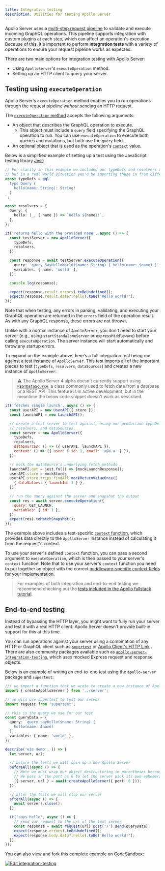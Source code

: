 ```yaml
---
title: Integration testing
description: Utilities for testing Apollo Server
---
```


Apollo Server uses a [multi-step request pipeline](/apollo-server/integrations/plugins/#request-lifecycle-event-flow) to validate and execute incoming GraphQL operations. This pipeline supports integration with custom plugins at each step, which can affect an operation's execution. Because of this, it's important to perform **integration tests** with a variety of operations to ensure your request pipeline works as expected.

There are two main options for integration testing with Apollo Server:

- Using `ApolloServer`'s `executeOperation` method.
- Setting up an HTTP client to query your server.

## Testing using `executeOperation`

Apollo Server's `executeOperation` method enables you to run operations through the request pipeline _without_ sending an HTTP request.

The [`executeOperation` method](../api/apollo-server/#executeoperation) accepts the following arguments:

- An object that describes the GraphQL operation to execute.
  - This object must include a `query` field specifying the GraphQL operation to run. You can use `executeOperation` to execute both queries and mutations, but both use the `query` field.
- An optional object that is used as the operation's [`context`](../data/resolvers/#the-context-argument) value.

Below is a simplified example of setting up a test using the JavaScript testing library [Jest](https://jestjs.io/):

<MultiCodeBlock>

```ts title="index.test.ts"
// For clarity in this example we included our typeDefs and resolvers above our test,
// but in a real world situation you'd be importing these in from different files
const typeDefs = gql`
  type Query {
    hello(name: String): String!
  }
`;

const resolvers = {
  Query: {
    hello: (_, { name }) => `Hello ${name}!`,
  },
};

it('returns hello with the provided name', async () => {
  const testServer = new ApolloServer({
    typeDefs,
    resolvers,
  });

  const response = await testServer.executeOperation({
    query: 'query SayHelloWorld($name: String) { hello(name: $name) }',
    variables: { name: 'world' },
  });

  console.log(response);

  expect(response.result.errors).toBeUndefined();
  expect(response.result.data?.hello).toBe('Hello world!');
});
```

</MultiCodeBlock>

Note that when testing, any errors in parsing, validating, and executing your GraphQL operation are returned in the `errors` field of the operation result. As with any GraphQL response, these errors are not _thrown_.

Unlike with a normal instance of `ApolloServer`, you don't need to start your server (e.g., using `startStandaloneServer` or `expressMiddleware`) before calling `executeOperation`. The server instance will start automatically and throw any startup errors.

To expand on the example above, here's a full integration test being run against a test instance of `ApolloServer`. This test imports all of the important pieces to test (`typeDefs`, `resolvers`, `dataSources`) and creates a new instance of `ApolloServer`:

> ⚠️ The Apollo Server 4 alpha doesn't currently support using [`RESTDataSource`](./migration#datasources), a class commonly used to fetch data from a database or a REST API. This feature is in active development, but in the meantime the below code snippet doesn't work as described.

```js title="integration.test.js"
it('fetches single launch', async () => {
  const userAPI = new UserAPI({ store });
  const launchAPI = new LaunchAPI();

  // create a test server to test against, using our production typeDefs,
  // resolvers, and dataSources.
  const server = new ApolloServer({
    typeDefs,
    resolvers,
    dataSources: () => ({ userAPI, launchAPI }),
    context: () => ({ user: { id: 1, email: 'a@a.a' } }),
  });

  // mock the dataSource's underlying fetch methods
  launchAPI.get = jest.fn(() => [mockLaunchResponse]);
  userAPI.store = mockStore;
  userAPI.store.trips.findAll.mockReturnValueOnce([
    { dataValues: { launchId: 1 } },
  ]);

  // run the query against the server and snapshot the output
  const res = await server.executeOperation({
    query: GET_LAUNCH,
    variables: { id: 1 },
  });
  expect(res).toMatchSnapshot();
});
```

The example above includes a test-specific [`context` function](../data/resolvers/#the-context-argument), which provides data directly to the `ApolloServer` instance instead of calculating it from the request's context.

To use your server's defined `context` function, you can pass a second argument to `executeOperation`, which is then passed to your server's `context` function. Note that to use your server's `context` function you need to put together an object with the correct [middleware-specific context fields](../api/apollo-server/#middleware-specific-context-fields) for your implementation.

> For examples of both integration and end-to-end testing we recommend checking out the [tests included in the Apollo fullstack tutorial](https://github.com/apollographql/fullstack-tutorial/tree/master/final/server/src/__tests__).

## End-to-end testing

Instead of bypassing the HTTP layer, you might want to fully run your server and test it with a real HTTP client. Apollo Server doesn't provide built-in support for this at this time.

You can run operations against your server using a combination of any HTTP or GraphQL client such as [`supertest`](https://www.npmjs.com/package/supertest) or [Apollo Client's HTTP Link](/react/api/link/apollo-link-http/) . There are also community packages available such as [`apollo-server-integration-testing`](https://www.npmjs.com/package/apollo-server-integration-testing), which uses mocked Express request and response objects.

Below is an example of writing an end-to-end test using the `apollo-server` package and `supertest`:

<MultiCodeBlock>

```ts title="server.test.ts"
/// we import a function that we wrote to create a new instance of Apollo Server
import { createApolloServer } from '../server';

// we will use supertest to test our server
import request from 'supertest';

// this is the query we use for our test
const queryData = {
  query: `query sayHello($name: String) {
    hello(name: $name)
  }`,
  variables: { name: 'world' },
};

describe('e2e demo', () => {
  let server, url;

  // before the tests we will spin up a new Apollo Server
  beforeAll(async () => {
    // Note we must wrap our object destructuring in parentheses because we already declared these variables
    // We pass in the port as 0 to let the server pick its own ephemeral port for testing
    ({ server, url } = await createApolloServer({ port: 0 }));
  });

  // after the tests we will stop our server
  afterAll(async () => {
    await server?.close();
  });

  it('says hello', async () => {
    // send our request to the url of the test server
    const response = await request(url).post('/').send(queryData);
    expect(response.errors).toBeUndefined();
    expect(response.body.data?.hello).toBe('Hello world!');
  });
});
```

</MultiCodeBlock>

You can also view and fork this complete example on CodeSandbox:

<a href="https://codesandbox.io/s/github/apollographql/docs-examples/tree/main/apollo-server/v3/integration-testing?fontsize=14&hidenavigation=1&theme=dark">
  <img
    alt="Edit integration-testing"
    src="https://codesandbox.io/static/img/play-codesandbox.svg"
  />
</a>
